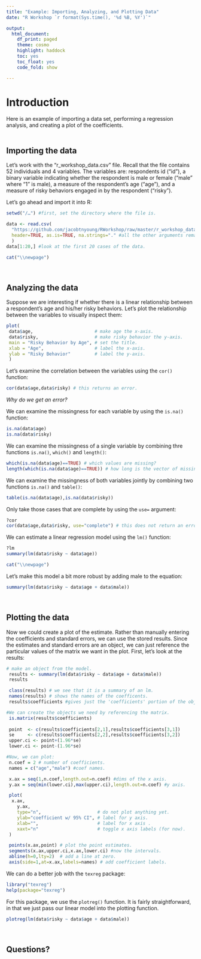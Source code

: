 ```yaml
---
title: "Example: Importing, Analyzing, and Plotting Data"
date: "R Workshop `r format(Sys.time(), '%d %B, %Y')`"

output: 
  html_document:
    df_print: paged
    theme: cosmo
    highlight: haddock
    toc: yes
    toc_float: yes
    code_fold: show

---
```


# **Introduction**  
Here is an example of importing a data set, performing a regression analysis, and creating a plot of the coefficients.  
<br>

## **Importing the data**  
Let's work with the "r_workshop_data.csv" file. Recall that the file contains 52 individuals and 4 variables. The variables are: respondents id ("id"), a binary variable indicating whether the respondent is male or female ("male" where "1" is male), a measure of the respondent’s age ("age"), and a measure of risky behaviors engaged in by the respondent ("risky").  

Let’s go ahead and import it into R:  
```r
setwd("/…") #first, set the directory where the file is.
```

```r
data <- read.csv(
  "https://github.com/jacobtnyoung/RWorkshop/raw/master/r_workshop_data.csv", #the url.
  header=TRUE, as.is=TRUE, na.strings="." #all the other arguments remain the same.
  )
data[1:20,] #look at the first 20 cases of the data.
```  

```r
cat("\\newpage")
```
<br>

## **Analyzing the data**  
Suppose we are interesting if whether there is a linear relationship between a respondent's age and his/her risky behaviors. Let’s plot the relationship between the variables to visually inspect them:  
```r
plot(
 data$age,                       # make age the x-axis.
 data$risky,                     # make risky behavior the y-axis.
 main = "Risky Behavior by Age", # set the title.
 xlab = "Age",                   # label the x-axis.
 ylab = "Risky Behavior"         # label the y-axis.
 )
```

Let's examine the correlation between the variables using the `cor()` function:  
```r
cor(data$age,data$risky) # this returns an error.
```  

*Why do we get an error?*  

We can examine the missingness for each variable by using the `is.na()` function:  
```r
is.na(data$age)
is.na(data$risky)
```

We can examine the missingness of a single variable by combining thre functions `is.na()`, `which()` and `length()`:  
```r
which(is.na(data$age)==TRUE) # which values are missing?
length(which(is.na(data$age)==TRUE)) # how long is the vector of missing values from age?
```

We can examine the missingness of both variables jointly by combining two functions `is.na()` and `table()`:  
```r
table(is.na(data$age),is.na(data$risky))
```

Only take those cases that are complete by using the `use=` argument:  
```r
?cor
cor(data$age,data$risky, use="complete") # this does not return an error.
```

We can estimate a linear regression model using the `lm()` function:  
```r
?lm
summary(lm(data$risky ~ data$age))
```

```r
cat("\\newpage")
```

Let's make this model a bit more robust by adding male to the equation:  
```r
summary(lm(data$risky ~ data$age + data$male))
```
<br>

## **Plotting the data**  
Now we could create a plot of the estimate. Rather than manually entering the coefficients and standard errors, we can use the stored results. Since the estimates and standard errors are an object, we can just reference the particular values of the matrix we want in the plot. First, let's look at the results:  
```r
# make an object from the model.
 results <- summary(lm(data$risky ~ data$age + data$male))
 results

 class(results) # we see that it is a summary of an lm.
 names(results) # shows the names of the coefficents.
 results$coefficients #gives just the 'coefficients' portion of the object 'results'.

#We can create the objects we need by referencing the matrix.
 is.matrix(results$coefficients)
 
 point 	<- c(results$coefficients[2,1],results$coefficients[3,1])
 se    	<- c(results$coefficients[2,2],results$coefficients[3,2])
 upper.ci <- point+(1.96*se)
 lower.ci <- point-(1.96*se)

#Now, we can plot:
 n.coef = 2 # number of coefficients.
 names = c("age","male") #coef names.

 x.ax = seq(1,n.coef,length.out=n.coef) #dims of the x axis.
 y.ax = seq(min(lower.ci),max(upper.ci),length.out=n.coef) #y axis.

 plot(
  x.ax,
	y.ax,
	type="n",                     # do not plot anything yet.
	ylab="coefficient w/ 95% CI", # label for y axis.
	xlab="",                      # label for x axis .
	xaxt="n"                      # toggle x axis labels (for now).
 )

 points(x.ax,point) # plot the point estimates.
 segments(x.ax,upper.ci,x.ax,lower.ci) #now the intervals.
 abline(h=0,lty=2)	# add a line at zero.
 axis(side=1,at=x.ax,labels=names) # add coefficient labels.
```

We can do a better job with the `texreg` package:  
```r
library("texreg")
help(package="texreg")
```

For this package, we use the `plotreg()` function. It is fairly straightforward, in that we just pass our linear model into the plotting function.
```r
plotreg(lm(data$risky ~ data$age + data$male))
```
<br>

## **Questions?**  
